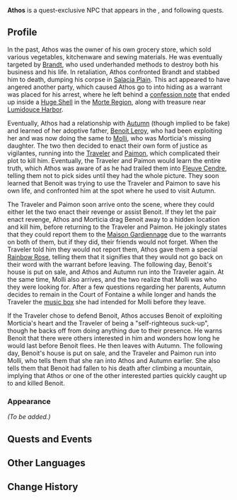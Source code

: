 {{Meta
<!-- Remove this template after adding the missing info -->
|missing_NPC_profile  = yes
<!--
|missing_NPC_idle     = yes
|missing_NPC_dialogue = yes
-->
}}
{{About|the Fontaine NPC|the Mondstadt NPC|Athos (Mondstadt)}}
{{Character Infobox
|name             = Athos
|type             = Quest NPC
|image            = Athos (Fontaine).webp
|realname         = <!-- Optional, if different from in-game name -->
|deceased         = <!-- Past (for deceased prior to events of the game) or free response -->
|region           = Fontaine
|location         = Fontaine
|affiliation      = 
|title            = 

|ancestry         = <!-- Clan/family -->
|father           = 
|mother           = 
|spouse           = 
|sibling          = 
|child            = 
|relative         = 

|voiceEN          = 
|voiceCN          = 
|voiceJP          = 
|voiceKR          = 
}}
'''Athos''' is a quest-exclusive NPC that appears in the {{Quest|Leroy: Firing Squad}}, and following quests.
<!--
==Location==
{{subst:#tag:gallery|
NPC Location {{subst:#titleparts:{{subst:PAGENAME}}}}.png{{subst:!}}{{subst:#titleparts:{{subst:PAGENAME}}}}'s location
NPC Location {{subst:#titleparts:{{subst:PAGENAME}}}} Context.png{{subst:!}}Additional context
}}
-->
==Profile==
<!--Detailed story/lore information goes here.-->
In the past, Athos was the owner of his own grocery store, which sold various vegetables, kitchenware and sewing materials. He was eventually targeted by [[Brandt]], who used underhanded methods to destroy both his business and his life. In retaliation, Athos confronted Brandt and stabbed him to death, dumping his corpse in [[Salacia Plain]]. This act appeared to have angered another party, which caused Athos go to into hiding as a warrant was placed for his arrest, where he left behind a [[Athos's Confession|confession note]] that ended up inside a [[Huge Shell]] in the [[Morte Region]], along with treasure near [[Lumidouce Harbor]].

Eventually, Athos had a relationship with [[Morticia|Autumn]] (though implied to be fake) and learned of her adoptive father, [[Benoit Leroy]], who had been exploiting her and was now doing the same to [[Molli]], who was Morticia's missing daughter. The two then decided to enact their own form of justice as vigilantes, running into the [[Traveler]] and [[Paimon]], which complicated their plot to kill him. Eventually, the Traveler and Paimon would learn the entire truth, which Athos was aware of as he had trailed them into [[Court of Fontaine: Fleuve Cendre|Fleuve Cendre]], telling them not to pick sides until they had the whole picture. They soon learned that Benoit was trying to use the Traveler and Paimon to save his own life, and confronted him at the spot where he used to visit Autumn.

The Traveler and Paimon soon arrive onto the scene, where they could either let the two enact their revenge or assist Benoit. If they let the pair enact revenge, Athos and Morticia drag Benoit away to a hidden location and kill him, before returning to the Traveler and Paimon. He jokingly states that they could report them to the [[Maison Gardiennage]] due to the warrants on both of them, but if they did, their friends would not forget. When the Traveler told him they would not report them, Athos gave them a special [[Rainbow Rose]], telling them that it signifies that they would not go back on their word with the warrant before leaving. The following day, Benoit's house is put on sale, and Athos and Autumn run into the Traveler again. At the same time, Molli also arrives, and the two realize that Molli was who they were looking for. After a few questions regarding her parents, Autumn decides to remain in the Court of Fontaine a while longer and hands the Traveler the [[Autumn's Gift|music box]] she had intended for Molli before they leave.

If the Traveler chose to defend Benoit, Athos accuses Benoit of exploiting Morticia's heart and the Traveler of being a "self-righteous suck-up", though he backs off from doing anything due to their presence. He warns Benoit that there were others interested in him and wonders how long he would last before Benoit flees. He then leaves with Autumn. The following day, Benoit's house is put on sale, and the Traveler and Paimon run into Molli, who tells them that she ran into Athos and Autumn earlier. She also tells them that Benoit had fallen to his death after climbing a mountain, implying that Athos or one of the other interested parties quickly caught up to and killed Benoit.

===Appearance===
<!--Keep appearance section short and concise. Limit to 2 paragraphs with 3-4 sentences each.-->
''(To be added.)''

==Quests and Events==
{{Quests and Events}}
<!--
==Idle Quotes==
{{Dialogue Start}}
: {{DIcon|Idle}} {{Tx}}
:: {{A|VO {{subst:#titleparts:{{subst:PAGENAME}}}} 01.ogg}} "{{Tx}}"
{{Dialogue End}}

==Dialogue==
{{Dialogue Start}}
:'''{{subst:#titleparts:{{subst:PAGENAME}}}}:''' 
:{{DIcon}}
{{Dialogue End}}
<!--
==Event Dialogue==
===Event Name===
{{Dialogue Start}}
:'''{{subst:#titleparts:{{subst:PAGENAME}}}}:'''
{{Dialogue End}}
-->
==Other Languages==
{{Other Languages|default_hidden=1
|en      = Athos
|zhs     = 阿托斯
|zhs_rm  = Ātuōsī
|zht     = 阿托斯
|zht_rm  = Ātuōsī
|ja      = アトーズ
|ja_rm   = Atoozu
|ko      = 아토스
|es      = Atos
|fr      = Athos
|ru      = Атос
|th      = Athos
|vi      = Athos
|de      = Athos
|id      = Athos
|pt      = Atos
|tr      = Athos
|it      = Athos
}}

==Change History==
{{Change History|4.3|introduced=4.2}}
<!--
==References==
{{Reflist}}
-->